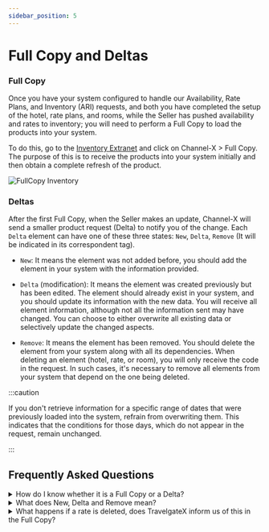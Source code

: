 ```yaml
---
sidebar_position: 5
---
```


# Full Copy and Deltas

### Full Copy

Once you have your system configured to handle our Availability, Rate Plans, and Inventory (ARI) requests, and both you have completed the setup of the hotel, rate plans, and rooms, while the Seller has pushed availability and rates to inventory; you will need to perform a Full Copy to load the products into your system. 

To do this, go to the [Inventory Extranet](https://inventory.xmltravelgate.com/Account/Login?ReturnUrl=%2f) and click on Channel-X > Full Copy. The purpose of this is to receive the products into your system initially and then obtain a complete refresh of the product.

![FullCopy Inventory](https://storage.travelgate.com/docs/fullcopy-inventory.png)

### Deltas

After the first Full Copy, when the Seller makes an update, Channel-X will send a smaller product request (Delta) to notify you of the change. Each `Delta` element can have one of these three states: `New`, `Delta`, `Remove` (It will be indicated in its correspondent tag).

* `New`: It means the element was not added before, you should add the element in your system with the information provided.

* `Delta` (modification): It means the element was created previously but has been edited. The element should already exist in your system, and you should update its information with the new data. You will receive all element information, although not all the information sent may have changed. You can choose to either overwrite all existing data or selectively update the changed aspects.

* `Remove`: It means the element has been removed. You should delete the element from your system along with all its dependencies. When deleting an element (hotel, rate, or room), you will only receive the code in the request. In such cases, it's necessary to remove all elements from your system that depend on the one being deleted.

:::caution

If you don't retrieve information for a specific range of dates that were previously loaded into the system, refrain from overwriting them. This indicates that the conditions for those days, which do not appear in the request, remain unchanged.

:::

## Frequently Asked Questions

<details>
    <summary>How do I know whether it is a Full Copy or a Delta?</summary>
    <div>
        <div>Full Copy will transmit significantly more information than a simple Delta. Additionally, it will be indicated in the attribute value as "FullCopy" or "Delta."</div>
    </div>
</details>

<details>
    <summary>What does New, Delta and Remove mean?</summary>
    <div>
        <div>Rates can be created, deleted or modified. "New" means a newly added rate, "Delta" is for a changed rate, and "Removed" is used when a rate is deleted.</div>
    </div>
</details>

<details>
    <summary>What happens if a rate is deleted, does TravelgateX inform us of this in the Full Copy?</summary>
    <div>
        <div>Not in the Full Copy. If a rate is deleted and you run a Full Copy, you'll only receive the currently loaded information. Notification about the removed rate will come through a Delta after its deletion.</div>
    </div>
</details>
